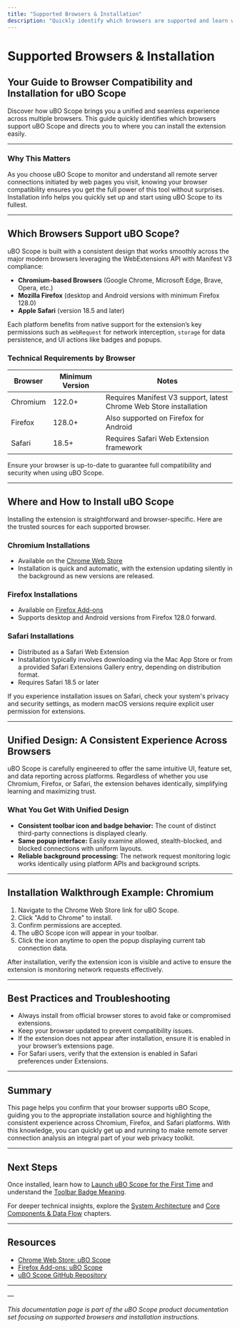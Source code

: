 ```yaml
---
title: "Supported Browsers & Installation"
description: "Quickly identify which browsers are supported and learn where to install uBO Scope. See the value of the extension’s unified design across Chromium, Firefox, and Safari platforms."
---
```


# Supported Browsers & Installation

## Your Guide to Browser Compatibility and Installation for uBO Scope

Discover how uBO Scope brings you a unified and seamless experience across multiple browsers. This guide quickly identifies which browsers support uBO Scope and directs you to where you can install the extension easily.

---

### Why This Matters

As you choose uBO Scope to monitor and understand all remote server connections initiated by web pages you visit, knowing your browser compatibility ensures you get the full power of this tool without surprises. Installation info helps you quickly set up and start using uBO Scope to its fullest.

---

## Which Browsers Support uBO Scope?

uBO Scope is built with a consistent design that works smoothly across the major modern browsers leveraging the WebExtensions API with Manifest V3 compliance:

- **Chromium-based Browsers** (Google Chrome, Microsoft Edge, Brave, Opera, etc.)
- **Mozilla Firefox** (desktop and Android versions with minimum Firefox 128.0)
- **Apple Safari** (version 18.5 and later)

Each platform benefits from native support for the extension’s key permissions such as `webRequest` for network interception, `storage` for data persistence, and UI actions like badges and popups.

### Technical Requirements by Browser

| Browser           | Minimum Version | Notes                                         |
|-------------------|-----------------|-----------------------------------------------|
| Chromium          | 122.0+          | Requires Manifest V3 support, latest Chrome Web Store installation |
| Firefox           | 128.0+          | Also supported on Firefox for Android        |
| Safari            | 18.5+           | Requires Safari Web Extension framework      |

<Info>
Ensure your browser is up-to-date to guarantee full compatibility and security when using uBO Scope.
</Info>

---

## Where and How to Install uBO Scope

Installing the extension is straightforward and browser-specific. Here are the trusted sources for each supported browser.

### Chromium Installations

- Available on the [Chrome Web Store](https://chromewebstore.google.com/detail/ubo-scope/bbdpgcaljkaaigfcomhidmneffjjjfgp)
- Installation is quick and automatic, with the extension updating silently in the background as new versions are released.

### Firefox Installations

- Available on [Firefox Add-ons](https://addons.mozilla.org/firefox/addon/ubo-scope/)
- Supports desktop and Android versions from Firefox 128.0 forward.

### Safari Installations

- Distributed as a Safari Web Extension
- Installation typically involves downloading via the Mac App Store or from a provided Safari Extensions Gallery entry, depending on distribution format.
- Requires Safari 18.5 or later

<Tip>
If you experience installation issues on Safari, check your system's privacy and security settings, as modern macOS versions require explicit user permission for extensions.
</Tip>

---

## Unified Design: A Consistent Experience Across Browsers

uBO Scope is carefully engineered to offer the same intuitive UI, feature set, and data reporting across platforms. Regardless of whether you use Chromium, Firefox, or Safari, the extension behaves identically, simplifying learning and maximizing trust.

### What You Get With Unified Design

- **Consistent toolbar icon and badge behavior:** The count of distinct third-party connections is displayed clearly.
- **Same popup interface:** Easily examine allowed, stealth-blocked, and blocked connections with uniform layouts.
- **Reliable background processing:** The network request monitoring logic works identically using platform APIs and background scripts.

---

## Installation Walkthrough Example: Chromium

1. Navigate to the Chrome Web Store link for uBO Scope.
2. Click "Add to Chrome" to install.
3. Confirm permissions are accepted.
4. The uBO Scope icon will appear in your toolbar.
5. Click the icon anytime to open the popup displaying current tab connection data.

<Check>
After installation, verify the extension icon is visible and active to ensure the extension is monitoring network requests effectively.
</Check>

---

## Best Practices and Troubleshooting

- Always install from official browser stores to avoid fake or compromised extensions.
- Keep your browser updated to prevent compatibility issues.
- If the extension does not appear after installation, ensure it is enabled in your browser’s extensions page.
- For Safari users, verify that the extension is enabled in Safari preferences under Extensions.

---

## Summary

This page helps you confirm that your browser supports uBO Scope, guiding you to the appropriate installation source and highlighting the consistent experience across Chromium, Firefox, and Safari platforms. With this knowledge, you can quickly get up and running to make remote server connection analysis an integral part of your web privacy toolkit.

---

## Next Steps

Once installed, learn how to [Launch uBO Scope for the First Time](https://example.com/getting-started/installation-basics/initial-launch) and understand the [Toolbar Badge Meaning](https://example.com/overview/introduction-and-value/badge-count-meaning).

For deeper technical insights, explore the [System Architecture](https://example.com/overview/architecture-and-operation/system-architecture) and [Core Components & Data Flow](https://example.com/overview/architecture-and-operation/core-components) chapters.

---

## Resources

- [Chrome Web Store: uBO Scope](https://chromewebstore.google.com/detail/ubo-scope/bbdpgcaljkaaigfcomhidmneffjjjfgp)
- [Firefox Add-ons: uBO Scope](https://addons.mozilla.org/firefox/addon/ubo-scope/)
- [uBO Scope GitHub Repository](https://github.com/gorhill/uBO-Scope)


---

—

*This documentation page is part of the uBO Scope product documentation set focusing on supported browsers and installation instructions.*